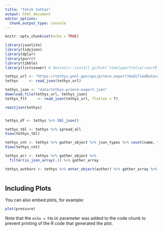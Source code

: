 ```yaml
---
title: "fetch tethys"
output: html_document
editor_options: 
  chunk_output_type: console
---
```


```r
knitr::opts_chunk$set(echo = TRUE)
```

```r
library(jsonlite)
library(tidyjson)
library(dplyr)
library(purrr)
library(tibble)
library(listviewer) # devtools::install_github('timelyportfolio/reactR')

tethys_url <- "https://tethys.pnnl.gov/api/primre_export?modifiedDate=2020-06-01"
tethys     <- read_json(tethys_url)

tethys_json <- "data/tethys-primre-export.json"
download.file(tethys_url, tethys_json)
tethys_flt     <- read_json(tethys_url, flatten = T)

reactjson(tethys)


tethys_df <- tethys %>% tbl_json()

tethys_tbl <- tethys %>% spread_all
View(tethys_tbl)

tethys_cnt <- tethys %>% gather_object %>% json_types %>% count(name, type)
View(tethys_cnt)

tethys_arr <- tethys %>% gather_object %>% 
  filter(is_json_array(.)) %>% gather_array

tethys_authors <- tethys %>% enter_object(author) %>% gather_array %>% spread_all



```

## Including Plots

You can also embed plots, for example:

```r
plot(pressure)
```

Note that the `echo = FALSE` parameter was added to the code chunk to prevent printing of the R code that generated the plot.
